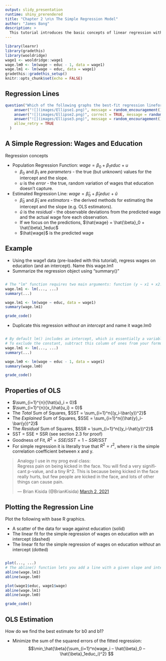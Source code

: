 ```yaml
---
output: slidy_presentation
runtime: shiny_prerendered
title: "Chapter 2 \n\n The Simple Regression Model"
author: "James Bang"
description: >
  This tutorial introduces the basic concepts of linear regression with one variable.
---
```


```r
library(learnr)
library(gradethis)
library(wooldridge)
wage1 <- wooldridge::wage1
wage.lm0 <- lm(wage ~ educ - 1, data = wage1)
wage.lm1 <- lm(wage ~ educ, data = wage1)
gradethis::gradethis_setup()
knitr::opts_chunk$set(echo = FALSE)
```

## Regression Lines

```r
question("Which of the following graphs the best-fit regression linefor the following data? ![](images/Ellipse0.png)",
    answer("![](images/Ellipse1.png)", message = random_encouragement()),
    answer("![](images/Ellipse2.png)", correct = TRUE, message = random_praise()),
    answer("![](images/Ellipse3.png)", message = random_encouragement()),
    allow_retry = TRUE
  )
```

## A Simple Regression: Wages and Education

Regression concepts

- Population Regression Function: $wage = \beta_0 + \beta_1educ + u$
  - $\beta_0$ and $\beta_1$ are *parameters* - the true (but unknown) values for the intercept and the slope. 
  - $u$ is the *error* - the true, random variation of wages that education doesn't capture. 
- Estimated Regression Line: $wage = \hat{\beta}_0 + \hat{\beta}_1educ + \hat{u}$
  - $\hat{\beta}_0$ and $\hat{\beta}_1$ are *estimators* - the derived methods for estimating the intercept and the slope (e.g. OLS estimators). 
  - $\hat{u}$ is the *residual* - the observable deviations from the predicted wage and the actual wage fore each observation. 
  - If we focus on the predictions, $\hat{wage} = \hat{\beta}_0 + \hat{\beta}_1educ$
  - $\hat{wage}$ is the predicted wage

## Example

- Using the wage1 data (pre-loaded with this tutorial), regress wages on education (and an intercept). Name this wage.lm1
- Summarize the regression object using "summary()"

```r


```

```r
# The "lm" function requires two main arguments: function (y ~ x1 + x2...) and data (a data frame) 
wage.lm1 <- lm(..., ...)
summary(...)
```

```r
wage.lm1 <- lm(wage ~ educ, data = wage1)
summary(wage.lm1)
```

```r
grade_code()
```

- Duplicate this regression *without an intercept* and name it wage.lm0

```r


```

```r
# By default lm() includes an intercept, which is essentially a variable defined as a column of ones.
# To exclude the constant, subtract this column of ones from your formula. 
wage.lm1 <- lm(..., ...)
summary(...)
```

```r
wage.lm0 <- lm(wage ~ educ - 1, data = wage1)
summary(wage.lm0)
```

```r
grade_code()
```

## Properties of OLS

- $\sum_{i=1}^{n}{\hat{u}_i = 0}$
- $\sum_{i=1}^{n}{x_i\hat{u_i} = 0}$
- The *Total* Sum of Squares, $SST = \sum_{i=1}^n{(y_i-\bar{y})^2}$
- The *Explained* Sum of Squares, $SSE = \sum_{i=1}^n{(\hat{y}_i-\bar{y})^2}$
- The *Residual* Sum of Squares, $SSR = \sum_{i=1}^n{(y_i-\hat{y})^2}$
- SST = SSE + SSR (see section 2.3 for proof)
- Goodness of Fit, $R^2 = SSE/SST = 1 - SSR/SST$
- For simple regression it is literally true that $R^2 = r^2$, where r is the simple correlation coefficient between x and y. 

<html>
<blockquote class="twitter-tweet"><p lang="en" dir="ltr">Analogy I use in my prog eval class:<br>Regress pain on being kicked in the face. You will find a very significant p-value, and a tiny R^2. This is because being kicked in the face really hurts, but few people are kicked in the face, and lots of other things can cause pain.</p>&mdash; Brian Kisida (@BrianKisida) <a href="https://twitter.com/BrianKisida/status/1366863555665006593?ref_src=twsrc%5Etfw">March 2, 2021</a></blockquote> <script async src="https://platform.twitter.com/widgets.js" charset="utf-8"></script>
</html>

## Plotting the Regression Line

Plot the following with base R graphics. 

- A scatter of the data for wage against education (solid) 
- The linear fit for the simple regression of wages on education *with* an intercept (dashed)
- The linear fit for the simple regression of wages on education *without* an intercept (dotted)

```r


```

```r
plot(..., ...)
# The abline() function lets you add a line with a given slope and intercept, or corresponding to a given regression result, or horizontal/vertical bars. 
abline(wage.lm1)
abline(wage.lm0)
```

```r
plot(wage1$educ, wage1$wage)
abline(wage.lm1)
abline(wage.lm0)
```

```r
grade_code()
```

## OLS Estimation

How do we find the best estimate for b0 and b1?

- Minimize the sum of the squared errors of the fitted regression:
	$$\min_\hat{\beta}{\sum_{i=1}^n(wage_i – \hat{\beta}_0 – \hat{\beta}_1educ_i)^2} $$

